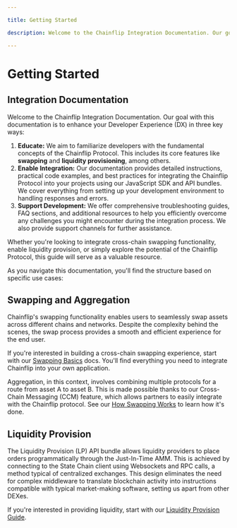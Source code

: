 ```yaml
---

title: Getting Started

description: Welcome to the Chainflip Integration Documentation. Our goal with this documentation is to enhance your Developer Experience (DX) with the Chainflip protocol.

---
```


# Getting Started

## Integration Documentation

Welcome to the Chainflip Integration Documentation. Our goal with this documentation is to enhance your Developer Experience (DX) in three key ways:

1. **Educate:** We aim to familiarize developers with the fundamental concepts of the Chainflip Protocol. This includes its core features like **swapping** and **liquidity provisioning**, among others.
2. **Enable Integration:** Our documentation provides detailed instructions, practical code examples, and best practices for integrating the Chainflip Protocol into your projects using our JavaScript SDK and API bundles. We cover everything from setting up your development environment to handling responses and errors.
3. **Support Development:** We offer comprehensive troubleshooting guides, FAQ sections, and additional resources to help you efficiently overcome any challenges you might encounter during the integration process. We also provide support channels for further assistance.

Whether you're looking to integrate cross-chain swapping functionality, enable liquidity provision, or simply explore the potential of the Chainflip Protocol, this guide will serve as a valuable resource.

As you navigate this documentation, you'll find the structure based on specific use cases:

## Swapping and Aggregation

Chainflip's swapping functionality enables users to seamlessly swap assets across different chains and networks. Despite the complexity behind the scenes, the swap process provides a smooth and efficient experience for the end user.

If you're interested in building a cross-chain swapping experience, start with our [Swapping Basics](swapping-and-aggregation/swapping-basics.mdx) docs. You'll find everything you need to integrate Chainflip into your own application.

Aggregation, in this context, involves combining multiple protocols for a route from asset A to asset B. This is made possible thanks to our Cross-Chain Messaging (CCM) feature, which allows partners to easily integrate with the Chainflip protocol. See our [How Swapping Works](swapping-and-aggregation/how-swapping-works.md) to learn how it's done.

## Liquidity Provision

The Liquidity Provision (LP) API bundle allows liquidity providers to place orders programmatically through the Just-In-Time AMM. This is achieved by connecting to the State Chain client using Websockets and RPC calls, a method typical of centralized exchanges. This design eliminates the need for complex middleware to translate blockchain activity into instructions compatible with typical market-making software, setting us apart from other DEXes.

If you're interested in providing liquidity, start with our [Liquidity Provision Guide](liquidity-provision/liquidity-provision-basics.mdx).
